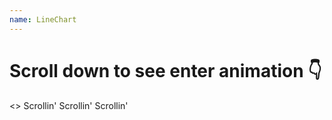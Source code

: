 ```yaml
---
name: LineChart
---
```


<Playground>
  <LineChart
    points={[
      {
        value: 2000,
        axisLabelX: "Sep 10",
      },
      {
        value: 1400,
      },
      {
        value: 400,
        axisLabelX: "Sep 12",
      },
      {
        value: 3200,
      },
      {
        value: 4000,
        axisLabelX: "Sep 14",
      },
      {
        value: 400,
      },
      {
        value: 800,
        axisLabelX: "Sep 16",
      },
      {
        value: 0,
      },
      {
        value: 100,
        axisLabelX: "Sep 18",
      },
      {
        value: 200,
      },
      {
        value: 3000,
        axisLabelX: "Sep 20",
      },
    ]}
  />
</Playground>

# Scroll down to see enter animation 👇

<Playground showEditor={true}>
  <>
    <Flex flexDirection="column" pt="700px">
      <Sans pb={6} size="3" weight="medium">
        Scrollin'
      </Sans>
      <Sans pb={6} size="3" weight="medium">
        Scrollin'
      </Sans>
      <Sans pb={6} size="3" weight="medium">
        Scrollin'
      </Sans>
    </Flex>
    <LineChart
      points={[
        {
          value: 2000,
          axisLabelX: "Sep 10",
        },
        {
          value: 1400,
        },
        {
          value: 400,
        },
        {
          value: 3200,
        },
        {
          value: 4000,
        },
        {
          value: 400,
        },
        {
          value: 800,
        },
        {
          value: 0,
        },
        {
          value: 100,
        },
        {
          value: 3000,
          axisLabelX: "Sep 19",
        },
      ]}
    />
  </>
</Playground>
